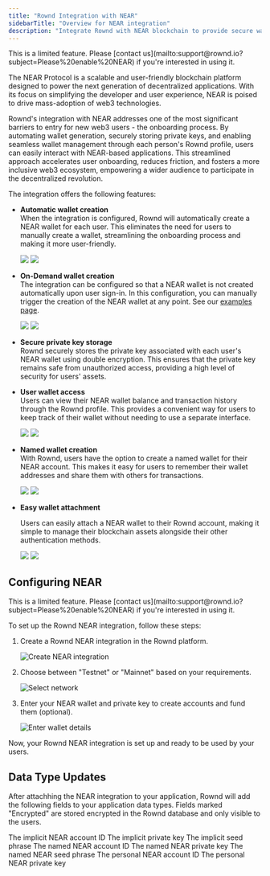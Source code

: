 ```yaml
---
title: "Rownd Integration with NEAR"
sidebarTitle: "Overview for NEAR integration"
description: "Integrate Rownd with NEAR blockchain to provide secure wallet management and user-friendly wallet interactions for your users."
---
```


<Info>
This is a limited feature. Please [contact us](mailto:support@rownd.io?subject=Please%20enable%20NEAR) if you're interested in using it.
</Info>

The NEAR Protocol is a scalable and user-friendly blockchain platform designed to power the next generation of decentralized applications. With its focus on simplifying the developer and user experience, NEAR is poised to drive mass-adoption of web3 technologies. 

Rownd's integration with NEAR addresses one of the most significant barriers to entry for new web3 users - the onboarding process. By automating wallet generation, securely storing private keys, and enabling seamless wallet management through each person's Rownd profile, users can easily interact with NEAR-based applications. This streamlined approach accelerates user onboarding, reduces friction, and fosters a more inclusive web3 ecosystem, empowering a wider audience to participate in the decentralized revolution.

The integration offers the following features:

- **Automatic wallet creation**<br />
   When the integration is configured, Rownd will automatically create a NEAR wallet for each user. This eliminates the need for users to manually create a wallet, streamlining the onboarding process and making it more user-friendly.  

   <Tabs>
      <Tab title="Mobile" value="mobile-prof-wallet">
        <Frame>
          <img style={{height:'400px'}} src="/images/hub/mobile/profile-with-wallet.png" />
        </Frame>
      </Tab>
      <Tab title="Desktop" value="desktop-prof-wallet">
        <Frame>
          <img style={{height:'400px'}} src="/images/hub/desktop/profile-with-wallet.png" />
        </Frame>
      </Tab>
   </Tabs>

- **On-Demand wallet creation**<br />
   The integration can be configured so that a NEAR wallet is not created automatically upon user sign-in. In this
   configuration, you can manually trigger the creation of the NEAR wallet at any point. See our [examples page](/configuration/web3/near-examples).

   <Tabs>
      <Tab title="Mobile" value="mobile-on-demand">
        <Frame>
          <img style={{height:'400px'}} src="/images/hub/mobile/near-wallet-details.png" />
        </Frame>
      </Tab>
      <Tab title="Desktop" value="desktop-on-demand">
        <Frame>
          <img style={{height:'400px'}} src="/images/hub/desktop/near-wallet-details.png" />
        </Frame>
      </Tab>
   </Tabs>

- **Secure private key storage**<br />
   Rownd securely stores the private key associated with each user's NEAR wallet using double encryption. This ensures that the private key remains safe from unauthorized access, providing a high level of security for users' assets.

- **User wallet access**<br />
   Users can view their NEAR wallet balance and transaction history through the Rownd profile. This provides a convenient way for users to keep track of their wallet without needing to use a separate interface.

   <Tabs>
      <Tab title="Mobile" value="mobile-access">
        <Frame>
          <img style={{height:'400px'}} src="/images/hub/mobile/near-wallet-details.png" />
        </Frame>
      </Tab>
      <Tab title="Desktop" value="desktop-access">
        <Frame>
          <img style={{height:'400px'}} src="/images/hub/desktop/near-wallet-details.png" />
        </Frame>
      </Tab>
   </Tabs>

- **Named wallet creation**<br />
   With Rownd, users have the option to create a named wallet for their NEAR account. This makes it easy for users to remember their wallet addresses and share them with others for transactions.

   <Tabs>
      <Tab title="Mobile" value="mobile-named">
        <Frame>
          <img style={{height:'400px'}} src="/images/hub/mobile/near-create-named-account.png" />
        </Frame>
      </Tab>
      <Tab title="Desktop" value="desktop-named">
        <Frame>
          <img style={{height:'400px'}} src="/images/hub/desktop/near-create-named-account.png" />
        </Frame>
      </Tab>
   </Tabs>

- **Easy wallet attachment**<br />

   Users can easily attach a NEAR wallet to their Rownd account, making it simple to manage their blockchain assets alongside their other authentication methods.

   <Tabs>
      <Tab title="Mobile" value="mobile-attach">
        <Frame>
          <img style={{height:'400px'}} src="/images/hub/mobile/near-connect-account.png" />
        </Frame>
      </Tab>
      <Tab title="Desktop" value="desktop-attach">
        <Frame>
          <img style={{height:'400px'}} src="/images/hub/desktop/near-connect-account.png" />
        </Frame>
      </Tab>
   </Tabs>

## Configuring NEAR

<Info>
This is a limited feature. Please [contact us](mailto:support@rownd.io?subject=Please%20enable%20NEAR) if you're interested in using it. 
</Info>

To set up the Rownd NEAR integration, follow these steps:

1. Create a Rownd NEAR integration in the Rownd platform.

   ![Create NEAR integration](/images/integration_setup1.png)

2. Choose between "Testnet" or "Mainnet" based on your requirements.

   ![Select network ](/images/Near_setup_2.png)

3. Enter your NEAR wallet and private key to create accounts and fund them (optional).

   ![Enter wallet details ](/images/near-setup-3.png)

Now, your Rownd NEAR integration is set up and ready to be used by your users.

## Data Type Updates

After attachhing the NEAR integration to your application, Rownd will add the following fields to your application
data types. Fields marked "Encrypted" are stored encrypted in the Rownd database and only visible to the users.

<ParamField path="near_implicit_account_id" type="string">
  The implicit NEAR account ID
</ParamField>
<ParamField path="near_implicit_private_key" type="string (Encrypted)">
  The implicit private key
</ParamField>
<ParamField path="near_implicit_seed_phrase" type="string (Encrypted)">
  The implicit seed phrase
</ParamField>
<ParamField path="near_named_account_id" type="string">
  The named NEAR account ID
</ParamField>
<ParamField path="near_named_private_key" type="string (Encrypted)">
  The named NEAR private key
</ParamField>
<ParamField path="near_named_seed_phrase" type="string (Encrypted)">
  The named NEAR seed phrase
</ParamField>
<ParamField path="near_personal_account_id" type="string">
  The personal NEAR account ID
</ParamField>
<ParamField path="near_personal_wallet_id" type="string">
  The personal NEAR private key
</ParamField>
